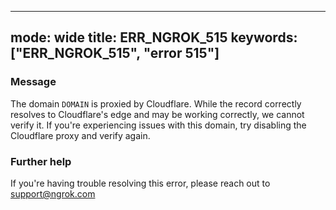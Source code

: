 
---
mode: wide
title: ERR_NGROK_515
keywords: ["ERR_NGROK_515", "error 515"]
---


### Message
The domain `DOMAIN` is proxied by Cloudflare. While the record correctly resolves to Cloudflare's edge and may be working correctly, we cannot verify it. If you're experiencing issues with this domain, try disabling the Cloudflare proxy and verify again.

<ErrorDetails />



### Further help
If you're having trouble resolving this error, please reach out to [support@ngrok.com](mailto:support@ngrok.com?subject=Help%20with%20ERR_NGROK_515)

